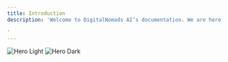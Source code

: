 ```yaml
---
title: Introduction
description: 'Welcome to DigitalNomads AI’s documentation. We are here to help you have the best experience. Can’t find what you’re looking for? Just ping vlad@usenomad.ai.

'
---
```


<img
  className="block dark:hidden"
  src="/images/hero-light.svg"
  alt="Hero Light"
/>
<img
  className="hidden dark:block"
  src="/images/hero-dark.svg"
  alt="Hero Dark"
/>

